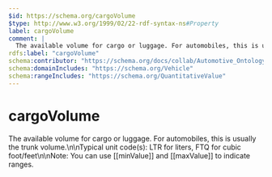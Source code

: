 ```yaml
---
$id: https://schema.org/cargoVolume
$type: http://www.w3.org/1999/02/22-rdf-syntax-ns#Property
label: cargoVolume
comment: |
  The available volume for cargo or luggage. For automobiles, this is usually the trunk volume.\n\nTypical unit code(s): LTR for liters, FTQ for cubic foot/feet\n\nNote: You can use [[minValue]] and [[maxValue]] to indicate ranges.
rdfs:label: "cargoVolume"
schema:contributor: "https://schema.org/docs/collab/Automotive_Ontology_Working_Group"
schema:domainIncludes: "https://schema.org/Vehicle"
schema:rangeIncludes: "https://schema.org/QuantitativeValue"
---
```


# cargoVolume

The available volume for cargo or luggage. For automobiles, this is usually the trunk volume.\n\nTypical unit code(s): LTR for liters, FTQ for cubic foot/feet\n\nNote: You can use [[minValue]] and [[maxValue]] to indicate ranges.

